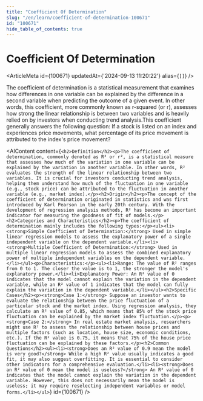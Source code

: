 ```yaml
---
title: "Coefficient Of Determination"
slug: "/en/learn/coefficient-of-determination-100671"
id: "100671"
hide_table_of_contents: true
---
```



# Coefficient Of Determination

<ArticleMeta id={100671} updatedAt={'2024-09-13 11:20:22'} alias={`[]`} />
<div className='border-solid border-b border-t-0 my-4 border-[var(--ifm-color-gray-300)]' />

The coefficient of determination is a statistical measurement that examines how differences in one variable can be explained by the difference in a second variable when predicting the outcome of a given event. In other words, this coefficient, more commonly known as r-squared (or r), assesses how strong the linear relationship is between two variables and is heavily relied on by investors when conducting trend analysis.This coefficient generally answers the following question: If a stock is listed on an index and experiences price movements, what percentage of its price movement is attributed to the index's price movement?

<AIContent content={`<h2>Definition</h2><p>The coefficient of determination, commonly denoted as R² or r², is a statistical measure that assesses how much of the variation in one variable can be explained by the variation in another variable. In other words, R² evaluates the strength of the linear relationship between two variables. It is crucial for investors conducting trend analysis, helping them understand how much of the fluctuation in one variable (e.g., stock price) can be attributed to the fluctuation in another variable (e.g., market index).</p><h2>Origin</h2><p>The concept of the coefficient of determination originated in statistics and was first introduced by Karl Pearson in the early 20th century. With the development of regression analysis methods, R² has become an important indicator for measuring the goodness of fit of models.</p><h2>Categories and Characteristics</h2><p>The coefficient of determination mainly includes the following types:</p><ul><li><strong>Simple Coefficient of Determination:</strong> Used in simple linear regression models to assess the explanatory power of a single independent variable on the dependent variable.</li><li><strong>Multiple Coefficient of Determination:</strong> Used in multiple linear regression models to assess the combined explanatory power of multiple independent variables on the dependent variable.</li></ul><p>Characteristics:</p><ul><li>Range: The value of R² ranges from 0 to 1. The closer the value is to 1, the stronger the model's explanatory power.</li><li>Explanatory Power: An R² value of 0 indicates that the model cannot explain the variation in the dependent variable, while an R² value of 1 indicates that the model can fully explain the variation in the dependent variable.</li></ul><h2>Specific Cases</h2><p><strong>Case 1:</strong> Suppose an investor wants to evaluate the relationship between the price fluctuation of a particular stock and the market index. Using regression analysis, they calculate an R² value of 0.85, which means that 85% of the stock price fluctuation can be explained by the market index fluctuation.</p><p><strong>Case 2:</strong> In real estate market analysis, researchers might use R² to assess the relationship between house prices and multiple factors (such as location, house size, economic conditions, etc.). If the R² value is 0.75, it means that 75% of the house price fluctuation can be explained by these factors.</p><h2>Common Questions</h2><ul><li><strong>Does an R² value of 0.9 mean the model is very good?</strong> While a high R² value usually indicates a good fit, it may also suggest overfitting. It is essential to consider other indicators for a comprehensive evaluation.</li><li><strong>Does an R² value of 0 mean the model is useless?</strong> An R² value of 0 indicates that the model cannot explain the variation in the dependent variable. However, this does not necessarily mean the model is useless; it may require reselecting independent variables or model forms.</li></ul>`} id={100671} />
